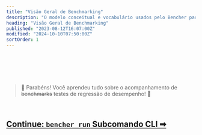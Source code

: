 ```yaml
---
title: "Visão Geral de Benchmarking"
description: "O modelo conceitual e vocabulário usados pelo Bencher para Benchmarking Contínuo"
heading: "Visão Geral de Benchmarking"
published: "2023-08-12T16:07:00Z"
modified: "2024-10-10T07:50:00Z"
sortOrder: 1
---
```



<Intro />
<Benchmark />
<Metric />
<Measure />

<br />

<Report />
<Branch />
<Head />
<StartPoint />
<Testbed />

<br />

<Threshold />
<Test />
<Model />
<BoundaryLimit />
<Alert />

<br />
<br />

> 🐰 Parabéns! Você aprendeu tudo sobre o acompanhamento de ~~benchmarks~~ testes de regressão de desempenho! 🎉

<br/>

<h2><a href="/pt/docs/explanation/bencher-run/">Continue: <code>bencher run</code> Subcomando CLI ➡</a></h2>